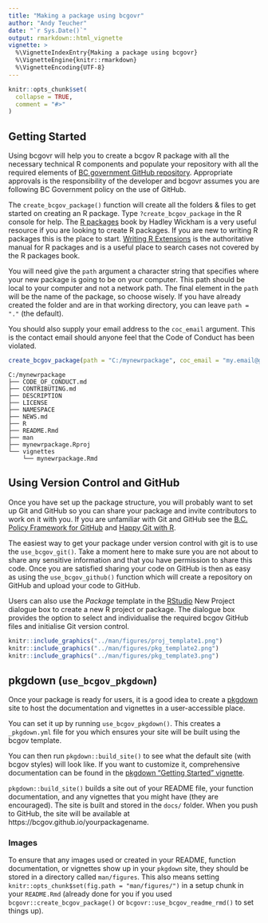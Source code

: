 ```yaml
---
title: "Making a package using bcgovr"
author: "Andy Teucher"
date: "`r Sys.Date()`"
output: rmarkdown::html_vignette
vignette: >
  %\VignetteIndexEntry{Making a package using bcgovr}
  %\VignetteEngine{knitr::rmarkdown}
  %\VignetteEncoding{UTF-8}
---
```


```r
knitr::opts_chunk$set(
  collapse = TRUE,
  comment = "#>"
)
```

## Getting Started

Using bcgovr will help you to create a bcgov R package with all the necessary technical R components and populate your repository with all the required elements of [BC government GitHub repository](https://github.com/bcgov/BC-Policy-Framework-For-GitHub). Appropriate approvals is the responsibility of the developer and bcgovr assumes you are following BC Government policy on the use of GitHub. 

The `create_bcgov_package()` function will create all the folders & files to get started on creating an R package. Type `?create_bcgov_package` in the R console for help. The [R packages](http://r-pkgs.had.co.nz/) book by Hadley Wickham is a very useful resource if you are looking to create R packages. If you are new to writing R packages this is the place to start. [Writing R Extensions](https://cran.r-project.org/doc/manuals/r-release/R-exts.html) is the authoritative manual for R packages and is a useful place to search cases not covered by the R packages book. 

You will need give the `path` argument a character string that specifies where your new package is going to be on your computer. This path should be local to your computer and not a network path. The final element in the `path` will be the name of the package, so choose wisely. If you have already created the folder and are in that
working directory, you can leave `path = "."` (the default).

You should also supply your email address to the `coc_email` argument. This is the 
contact email should anyone feel that the Code of Conduct has been violated.

```r
create_bcgov_package(path = "C:/mynewrpackage", coc_email = "my.email@gov.bc.ca") 
```

```
C:/mynewrpackage
├── CODE_OF_CONDUCT.md
├── CONTRIBUTING.md
├── DESCRIPTION
├── LICENSE
├── NAMESPACE
├── NEWS.md
├── R
├── README.Rmd
├── man
├── mynewrpackage.Rproj
└── vignettes
    └── mynewrpackage.Rmd
```

## Using Version Control and GitHub

Once you have set up the package structure, you will probably want to set up Git 
and GitHub so you can share your package and invite contributors to work on it with
you. If you are unfamiliar with Git and GitHub see the [B.C. Policy Framework for GitHub](https://github.com/bcgov/BC-Policy-Framework-For-GitHub/blob/master/BC-Gov-Org-HowTo/Cheatsheet.md) and [Happy Git with R](http://happygitwithr.com/).

The easiest way to get your package under version control with git is to use the `use_bcgov_git()`. Take a moment here to make sure you are not about to share any sensitive information and that you have permission to share this code. Once you are satisfied sharing your code on GitHub is then as easy as using the `use_bcgov_github()` function which will create a repository on GitHub and upload your code to GitHub. 

Users can also use the *Package* template in the [RStudio](https://www.rstudio.com/) New Project dialogue box to create a new R project or package. The dialogue box provides the option to select and individualise the required bcgov GitHub files and initialise Git version control.

```r
knitr::include_graphics("../man/figures/proj_template1.png") 
knitr::include_graphics("../man/figures/pkg_template2.png") 
knitr::include_graphics("../man/figures/pkg_template3.png") 
```

## pkgdown (`use_bcgov_pkgdown`)

Once your package is ready for users, it is a good idea to create a
[pkgdown](https://pkgdown.r-lib.org/) site to host the documentation and 
vignettes in a user-accessible place.

You can set it up by running `use_bcgov_pkgdown()`. This creates a `_pkgdown.yml` file for you which ensures your site will be built using the bcgov template.

You can then run `pkgdown::build_site()` to see what the default site (with bcgov 
styles) will look like. If you want to customize it, comprehensive documentation 
can be found in the [pkgdown "Getting Started" vignette](https://pkgdown.r-lib.org/articles/pkgdown.html).

`pkgdown::build_site()` builds a site out of your README file, your function 
documentation, and any vignettes that you might have (they are encouraged). The 
site is built and stored in the `docs/` folder. When you push to GitHub, the
site will be available at https://bcgov.github.io/yourpackagename.

### Images

To ensure that any images used or created in your README, function documentation, 
or vignettes show up in your `pkgdown` site, they should be stored in a 
directory called `man/figures`. This also means setting 
`knitr::opts_chunk$set(fig.path = "man/figures/")` in a setup chunk in your 
`README.Rmd` (already done for you if you used `bcgovr::create_bcgov_package()` 
or `bcgovr::use_bcgov_readme_rmd()` to set things up).
